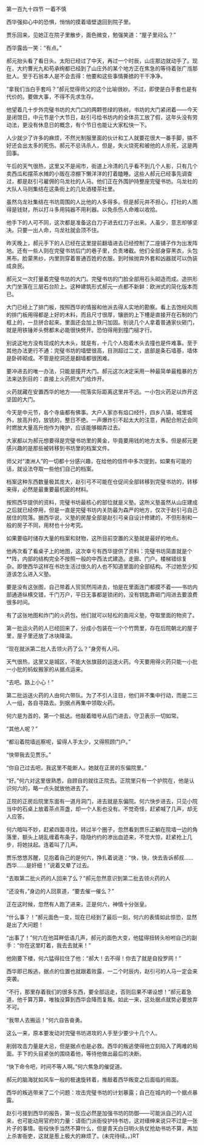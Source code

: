 

第一百九十四节 一着不慎

西华强抑心中的恐惧，悄悄的摸着墙壁退回到院子里。

贾乐回来，见她正在院子里散步，面色微变，勉强笑道：“屋子里闷么？”

西华露齿一笑：“有点。”

郝元抬头看了看日头。太阳已经过了中天，再过一个时辰，山庄那边就动手了。现在，大约曹光九和苟承绚都已经到了山庄外的某个地方正在焦急的等待着张广湉那批人。至于石翁本人是不会去得：他要和这些事情撕掳的干干净净。

“拿我们当白手套吗？”郝元觉得师父的这个比喻很妙。不过，即使是白手套也是有代价的。要做大事，不得不先求生存。

他望着几十步外完璧书坊的大门口的两颗苍绿的铁树，书坊的大门紧闭着――今天是闭馆日，中元节是个大节日，赵引弓给书坊内的全体员工放了假，这年头没有劳动法，更没有休息日的概念，有个节日也能让大家松快一下。

人少就少了许多的麻烦，不然光制服里面的伙计和工人就要花很大一番手脚，搞不好还会出太多的死伤。郝元不忌讳杀人，但是，失火烧死和被他的人杀死，这是两回事。

午后的天气很热，这里又不是闹市，街道上冷清的几乎看不到几个人影，只有几个卖西瓜和摆茶水摊的小贩在凉棚下懒洋洋的打着瞌睡。这些人郝元已经事先调查过，都是赵引弓雇佣的乌龙社的人马。他们正在外围护持整座完璧书坊。乌龙社的大队人马则集结在这条街上的几处酒楼茶社里。

虽然乌龙社集结在书坊周围的人比他的人多得多。但是郝元并不担心，打社的人图得是钱财，所以打斗多用钝器不用利器。以免杀伤人命难以收拾。

他手下的人可不同，这次都是准备这白刀子进去红刀子出来。人虽少，意志却够坚决。只要一出人命，乌龙社就会顶不住。

昨天晚上，郝元手下的人已经在这里提前翻墙进去已经控制了二座铺子作为出发阵地。还有一些人则在完璧书坊后门的巷子里，负责堵截。他们全部身穿黑衣，头包黑布。脸蒙黑纱，内里则穿着普通百姓的衣服。到时候抛弃外套和凶器就可以伪装成良民。

郝元又一次打量着完璧书坊的大门。完璧书坊的门脸全部用石头砌造而成。造拱形大门坐落在三层石台阶上。这种建筑形式郝元一点都不新鲜：欧洲式的简化版本而已。

大门已经上了排门板，按照西华的情报和他派去得人实地的勘察。看上去饱经风雨的排门板用得都是上好的木料，而且尺寸很厚，镶嵌的上下槽是直接开在石制的门框上的，一旦拼合起来。里面还会加上铁闩加固。别说几个人拿着普通家伙砸门，就是用铁锤斧头劈都未必能很快劈开。恐怕得用到撞门槌才行。

别说这地方没有现成的大木头，就是有，十几个人抱着木头去撞也是件难事。至于其他办法更行不通：完璧书坊的墙壁很高，目测超过二丈，底部是条石墙基，墙体是卧砖砌成。不管是挖洞还是翻墙都很困难。

要冲进去的唯一办法，只能是撞开大门。郝元这次决定采用一种最简单最粗暴的方法来达到目的：直接上火药把大门给炸开。

火药就藏在安置西华的地方――院落实际距离这里并不远。一小包火药足以炸开这坚固的大门。

今天是中元节，各个寺庙都有佛事。大户人家亦有焰口经忏，四乡八镇，城里城外，放高升的，放铳的，整日不绝。一声爆炸引不起太大的注意，再配合附近会同时燃放大量高升炮作为掩护，应该能够糊弄过去。

大家都以为郝元想要得是完璧书坊里的黄金，毕竟要用钱的地方太多。但是郝元更感兴趣的是那些被转移到书坊里的档案文件。

师父对“澳洲人”的一切都十分感兴趣，在给他的信件中多次提到，如果有可能的话，就设法夺取一些他们自己的档案。

档案这种东西数量极其庞大，赵引弓不可能在仓促间全部转移到完璧书坊的，转移来得，必然是最重要最机密的材料。

按照西华提供的资料，完璧书坊最核心的部位就是义塾。这所义塾虽然从山庄建成之后就已经停用，但是一直是完璧书坊内关防最为森严的地方，仅次于赵引弓自己居住的院落。据西华说，义塾的房屋全部是赵引弓亲自设计修建的，不但形制和一般的房子不同，用材也十分考究。

如果要临时储存大量的档案和财物，这所目前空置的义塾就是最好的地点。

他再次看了看桌子上的地图，这次幸亏有西华提供了资料：完璧书坊简直就是个**阵，内部的结构完全不按照一般的中西法式建造。走廊、门户。楼梯错综复杂。即使西华这样在书坊生活过很久的人也不知道里面的全部结构。不过她至少知道该怎么进入义塾。

要是没有这张图，自己带着人贸贸然闯进去，怕是在里面连门都摸不着――书坊内部通道纵横交错，千门万户，平日无事都是锁闭的，没有钥匙靠砸门闯进去要浪费很多时间。

有了这张地图和炸门的火药包，他们就可以轻松的直闯义塾，夺取里面的物资了。

第一批运火药的人已经回来了，分成小包装在一个个竹筒里，存在后院朝北的屋子里，屋子里还放了冰块降温。

“现在就派第二批人去领火药了么？”身旁有人问。

天气很热，这里又是城区，不能大张旗鼓的运送火药。今天要用得火药只能一小批一小批的蚂蚁搬家的从据点运来。

“去吧。路上小心！”

第二批运送火药的人由何六带队。为了不引人注目，他们并不集中行动，而是二三人一组，各自寻路去。到据点再集中领取火药。

何六是为首的，第一个抵达。他敲着暗号从后门进去，守卫表示一切如常。

“其他人呢？”

“都沿着院墙巡察呢，留得人手太少，又得照顾门户。”

“快带我去见贾乐。”

“你自己过去吧，我这里不能断人。她就在正房的东偏院里。”

“好。”何六对这里很熟悉，自顾自的就往正院去。正院里只有一个护院在，他是认识何六的，略一点头就放他进去了。

正院的正房后院里东面有一道月洞门，进去就是东偏院。何六快步进去，只见小院当中的石桌上放着茶点茶盏，却一个人影也没有。不觉奇怪，赶紧喊了几声，却无人应答。

何六暗叫不妙，赶紧四面寻找，转过半个圈子，忽然看到贾乐正躺在院墙一边的角落里，额头上胡乱缠着布条子，隐隐约约的渗出血迹来，不觉大惊，赶紧抢上几步，将她扶起。连着叫了几声。

贾乐悠悠苏醒，见抱着自己的是何六，挣扎着说道：“快，快，快去告诉郝叔……西华……是奸细！”说着又晕了过去。

“去取第二批火药的人回来了么？”郝元忽然意识到第二批去领火药的人

“还没有，”身边的人回禀道，“要去催一催么？”

正在这时候，忽然有人跑了进来，正是何六，神情十分张皇。

“什么事？！”郝元面色一变，现在已经到了最后一刻，何六的表情如此惊恐，显然是出了大问题！

“出事了！”何六在他耳畔低语几声，郝元的面色大变，他猛得扭转头吩咐自己的副手：“你在这里盯着，我去去就来！”

他刚要下楼，何六猛得拉住了他：“郝大！去不得！你去了就是自投罗网！”

西华即已叛逃，据点的位置也就跟着败露，一二个时辰内，赵引弓的人马一定会来突袭。

“不行，那里存着我们的很多东西，要全部运走，否则后果不堪设想！”郝元着急道，他千算万算，唯独没算到西华会降而复叛。如此一来，这处据点就势必要放弃不可。

“我带人去搬运！”何六自告奋勇。

这么一来，原本要发动对完璧书坊进攻的人手至少要少十几个人。

削弱攻击力量是大忌，但是据点也是必救。西华的叛逃使得他立刻陷入了两难的局面。手下的头目紧张的围绕着他，等待他做出最后的决断。

“快下命令吧，时间不等人啊。”何六焦急的催促道。

郝元的脑海犹如风车一般的极速旋转着，推敲着西华叛变之后面临的局面。

西华的叛逃带来了二个问题：攻击完璧书坊的计划暴露；自己在城内的一个据点暴露。

赵引弓接到西华的报告，第一反应必然是加强书坊的防御――可能派自己的人过来，也可能动用官府的力量：请衙门派衙役护持书坊，这对缙绅来说只不过是一张片子的事情。衙役快手当然不算什么，但是青天白日明火执仗抢劫书坊不算，再加上杀害衙吏，这就是惹上极大的麻烦了。(未完待续。。)RT

